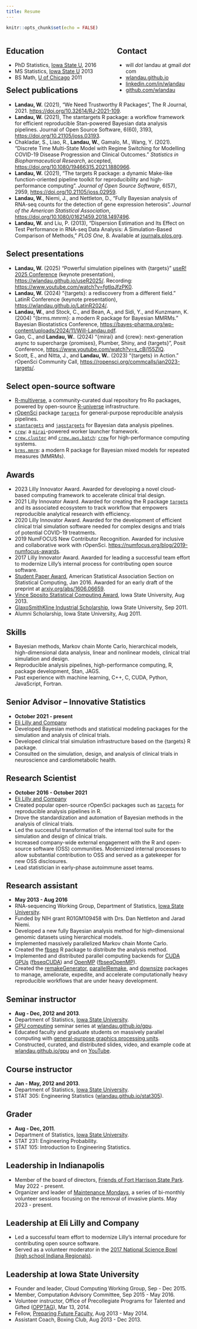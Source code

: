 ```yaml
---
title: Resume
---
```


```r
knitr::opts_chunk$set(echo = FALSE)
```

<div style="float:left; width: 60%">
<h2>Education</h2>
<ul>
  <li>PhD Statistics, <a href="http://www.iastate.edu/">Iowa State U</a>, 2016</li>
  <li>MS Statistics, <a href="http://www.iastate.edu/">Iowa State U</a> 2013</li>
  <li>BS Math, <a href="http://www.uchicago.edu/">U of Chicago</a> 2011</li>
</ul>
</div>

<div style="float:right; width: 40%">
<h2>Contact</h2>
<ul>
  <li>will _dot_ landau at gmail _dot_ com</li>
  <li><a href="http://wlandau.github.io">wlandau.github.io</a></li>
  <li><a href="http://linkedin.com/in/wlandau">linkedin.com/in/wlandau</a></li>
  <li><a href="http://github.com/wlandau">github.com/wlandau</a></li>
</ul>
</div>

## Select publications

* **Landau, W.** (2021), "We Need Trustworthy R Packages", The R Journal, 2021. <https://doi.org/10.32614/RJ-2021-109>.
* **Landau, W.** (2021), The stantargets R package: a workflow framework for efficient reproducible Stan-powered Bayesian data analysis pipelines. Journal of Open Source Software, 6(60), 3193, <https://doi.org/10.21105/joss.03193>.
* Chakladar, S., Liao, R., **Landau, W.**, Gamalo, M., Wang, Y. (2021). "Discrete Time Multi-State Model with Regime Switching for Modelling COVID-19 Disease Progression and Clinical Outcomes." *Statistics in Biopharmaceutical Research*, accepted, <https://doi.org/10.1080/19466315.2021.1880966>.
* **Landau, W.** (2021), "The targets R package: a dynamic Make-like function-oriented pipeline toolkit for reproducibility and high-performance computing". *Journal of Open Source Software*, 6(57), 2959, <https://doi.org/10.21105/joss.02959>.
* <b>Landau, W.</b>, Niemi, J., and Nettleton, D., "Fully Bayesian analysis of RNA-seq counts for the detection of gene expression heterosis". *Journal of the American Statistical Association*,  <a href="https://doi.org/10.1080/01621459.2018.1497496">https://doi.org/10.1080/01621459.2018.1497496</a>.
* <b>Landau, W.</b> and Liu, P. (2013), "Dispersion Estimation and Its Effect on Test Performance in RNA-seq Data Analysis: A Simulation-Based Comparison of Methods," *PLOS One*, 8. Available at
<a href="http://journals.plos.org/plosone/article?id=10.1371/journal.pone.0081415">journals.plos.org</a>.

## Select presentations

* **Landau, W.** (2025) "Powerful simulation pipelines with {targets}" [useR! 2025 Conference](https://user2025.r-project.org/) (keynote presentation), <https://wlandau.github.io/useR2025/>. Recording: <https://www.youtube.com/watch?v=fgtIqJfzPK0>.
* **Landau, W.** (2024) "{targets}: a rediscovery from a different field." LatinR Conference (keynote presentation), <https://wlandau.github.io/LatinR2024/>.
* **Landau, W.**, and Stock, C., and Bean, A., and Sidi, Y., and Kunzmann, K. (2004) "{brms.mmrm}: a modern R package for Bayesian MMRMs." Bayesian Biostatistics Conference, <https://bayes-pharma.org/wp-content/uploads/2024/11/Will-Landau.pdf>.
* Gao, C., and **Landau, W.**. (2024) "{mirai} and {crew}: next-generation async to supercharge {promises}, Plumber, Shiny, and {targets}", Posit Conference, <https://www.youtube.com/watch?v=s_cBi155ZIQ>.
* Scott, E., and Nitta, J., and **Landau, W.**. (2023) "{targets} in Action." rOpenSci Community Call, <https://ropensci.org/commcalls/jan2023-targets/>.

## Select open-source software

* [R-multiverse](https://r-multiverse.org), a community-curated dual repository fro Ro packages, powered by open-source [R-universe](https://r-universe.dev) infrastructure.
* [rOpenSci](https://ropensci.org/) package [`targets`](https://github.com/ropensci/targets) for general-purpose reproducible analysis pipelines.
* [`stantargets`](https://github.com/ropensci/stantargets) and [`jagstargets`](https://github.com/ropensci/jagstargets) for Bayesian data analysis pipelines.
* [`crew`](https://github.com/wlandau/crew): a [`mirai`](https://github.com/shikokuchuo/mirai)-powered worker launcher framework.
* [`crew.cluster`](https://github.com/wlandau/crew.cluster) and 
 [`crew.aws.batch`](https://github.com/wlandau/crew.aws.batch): [`crew`](https://github.com/wlandau/crew) for high-performance computing systems.
* [`brms.mmrm`](https://github.com/openpharma/brms.mmrm): a modern R package for Bayesian mixed models for repeated measures (MMRMs).


## Awards

* 2023 Lilly Innovator Award. Awarded for developing a novel cloud-based computing framework to accelerate clinical trial design.
* 2021 Lilly Innovator Award. Awarded for creating the R package [`targets`](https://docs.ropensci.org/targets) and its associated ecosystem to track workflow that empowers reproducible analytical research with efficiency.
* 2020 Lilly Innovator Award. Awarded for the development of efficient clinical trial simulation software needed for complex designs and trials of potential COVID-19 treatments.
* 2019 NumFOCUS New Contributor Recognition. Awarded for inclusive and collaborative work with rOpenSci. <a href="https://numfocus.org/blog/2019-numfocus-awards">https://numfocus.org/blog/2019-numfocus-awards</a>.
* 2017 Lilly Innovator Award. Awarded for leading a successful team effort to modernize Lilly's internal process for contributing open source software.
* <a href="http://stat-computing.org/awards/student/winners.html">Student Paper Award</a>, American Statistical Association Section on Statistical Computing, Jan 2016. Awarded for an early draft of the preprint at <a href="http://arxiv.org/abs/1606.06659">arxiv.org/abs/1606.06659</a>.
* [Vince Sposito Statistical Computing Award](https://stat.iastate.edu/graduate-financial-support), Iowa State University, Aug 2013.
* [GlaxoSmithKline Industrial Scholarship](https://stat.iastate.edu/graduate-financial-support), Iowa State University, Sep 2011.
* Alumni Scholarship, Iowa State University, Aug 2011.

## Skills

* Bayesian methods, Markov chain Monte Carlo, hierarchical models, high-dimensional data analysis, linear and nonlinear models, clinical trial simulation and design.
* Reproducible analysis pipelines, high-performance computing, R, package development, Stan, JAGS.
* Past experience with machine learning, C++, C, CUDA, Python, JavaScript, Fortran.

## Senior Advisor – Innovative Statistics
* **October 2021 - present**
* [Eli Lilly and Company](http://www.lilly.com)
* Developed Bayesian methods and statistical modeling packages for the simulation and analysis of clinical trials.
* Developed clinical trial simulation infrastructure based on the {targets} R package.
* Consulted on the simulation, design, and analysis of clinical trials in neuroscience and cardiometabolic health.

## Research Scientist
* **October 2016 - October 2021**
* [Eli Lilly and Company](http://www.lilly.com)
* Created popular open-source rOpenSci packages such as [`targets`](https://docs.ropensci.org/targets) for reproducible analysis pipelines in R.
* Drove the standardization and automation of Bayesian methods in the analysis of clinical trials.
* Led the successful transformation of the internal tool suite for the simulation and design of clinical trials.
* Increased company-wide external engagement with the R and open-source software (OSS) communities. Modernized internal processes to allow substantial contribution to OSS and served as a gatekeeper for new OSS disclosures.
* Lead statistician in early-phase autoimmune asset teams.

## Research assistant
* **May 2013 - Aug 2016**
* RNA-sequencing Working Group, Department of Statistics, [Iowa State University](http://www.iastate.edu).
* Funded by NIH grant R01GM109458 with Drs. Dan Nettleton and Jarad Niemi.
* Developed a new fully Bayesian analysis method for high-dimensional genomic datasets using hierarchical models.
* Implemented massively parallelized Markov chain Monte Carlo.
* Created the 
<a href="https://github.com/wlandau/fbseq">fbseq</a>
R package to distribute the analysis method.
* Implemented and distributed parallel computing backends for [CUDA GPUs](https://developer.nvidia.com/about-cuda) (<a href="https://github.com/wlandau/fbseqCUDA">fbseqCUDA</a>) and [OpenMP](https://en.wikipedia.org/wiki/OpenMP) (<a href="https://github.com/wlandau/fbseqOpenMP">fbseqOpenMP</a>).
* Created the 
<a href="http://wlandau.github.io/remakeGenerator">remakeGenerator</a>, 
<a href="http://wlandau.github.io/parallelRemake">parallelRemake</a>, and 
<a href="http://wlandau.github.io/downsize">downsize</a> packages to manage, ameliorate, expedite, and accelerate computationally heavy reproducible workflows that are under heavy development.

## Seminar instructor

* **Aug - Dec, 2012 and 2013**.
* Department of Statistics, [Iowa State University](http://www.iastate.edu).
* [GPU computing](http://www.nvidia.com/object/what-is-gpu-computing.html) seminar series at <a href="http://wlandau.github.io/gpu">wlandau.github.io/gpu</a>.
* Educated faculty and graduate students on massively parallel computing with [general-purpose graphics processing units](http://www.nvidia.com/object/what-is-gpu-computing.html).
* Constructed, curated, and distributed slides, video, and example code at <a href="http://wlandau.github.io/gpu">wlandau.github.io/gpu</a> and on <a href="https://www.youtube.com/watch?v=VL3qbqA_Xco&list=PLs5XGFlsJ8Wi635Ig2QX3dbmJCNpss4aT">YouTube</a>.

## Course instructor
* **Jan - May, 2012 and 2013**.
* Department of Statistics, [Iowa State University](http://www.iastate.edu).
* STAT 305: Engineering Statistics (<a href="http://wlandau.github.io/stat305/">wlandau.github.io/stat305</a>).

## Grader
* **Aug - Dec, 2011**.
* Department of Statistics, [Iowa State University](http://www.iastate.edu).
* STAT 231: Engineering Probability.
* STAT 105: Introduction to Engineering Statistics.

## Leadership in Indianapolis

* Member of the board of directors, [Friends of Fort Harrison State Park](https://www.friendsoffortharrison.org/). May 2022 - present.
* Organizer and leader of [Maintenance Mondays](https://www.friendsoffortharrison.org/events.html), a series of bi-monthly volunteer sessions focusing on the removal of invasive plants. May 2023 - present.

## Leadership at Eli Lilly and Company

* Led a successful team effort to modernize Lilly's internal procedure for contributing open source software.
* Served as a volunteer moderator in the [2017 National Science Bowl (high school Indiana Regionals)](https://science.energy.gov/wdts/nsb/regional-competitions/high-school-regionals/in_indiana-regional-high-school-science-bowl/).

## Leadership at Iowa State University

* Founder and leader, Cloud Computing Working Group, Sep - Dec 2015.
* Member, Computation Advisory Committee, Sep 2015 - May 2016.
* Volunteer instructor, Office of Precollegiate Programs for Talented and Gifted ([OPPTAG](http://www.opptag.iastate.edu)), Mar 13, 2014.
* Fellow, [Preparing Future Faculty](http://www.celt.iastate.edu/graduate-students-postdocs/preparing-future-faculty), Aug 2013 - May 2014.
* Assistant Coach, Boxing Club, Aug 2013 - Dec 2013.
